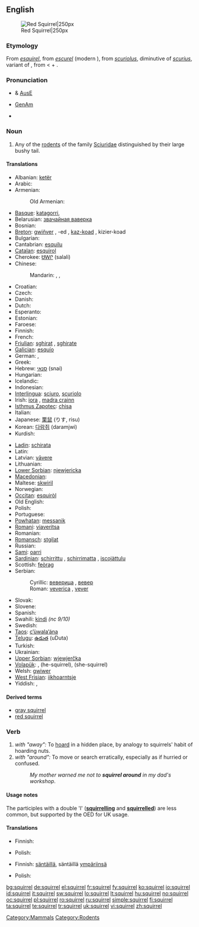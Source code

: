 {{wikipedia}}
==English==
[[Image:Eichhörnchen Düsseldorf Hofgarten edit.jpg|thumb|Red Squirrel|250px]]

===Etymology===
From {{etyl|xno}} ''[[esquirel]]'', from {{etyl|fro}} ''[[escurel]]'' (modern {{etyl|fr}} {{term|écureuil|lang=fr}}), from {{VL.}} ''[[scuriolus]]'', diminutive of ''[[scurius]]'', variant of {{etyl|la}} {{term|sciurus|lang=la}}, from {{etyl|grc}} {{term|σκίουρος|lang=grc|sc=polytonic|tr=skíouros}} < {{term|σκιά||shade, shadow|lang=grc|sc=polytonic|tr=skiá}} + {{term|οὐρά||tail|lang=grc|sc=polytonic|tr=ourá}}.

===Pronunciation===
* {{a|RP}} & [[Australian English|AusE]] {{IPA|/'skwɪr.<sup>ə</sup>l}}
* [[GenAm]] {{IPA|/'skwɜːr.<sup>ə</sup>l, 'skwʌɽ.əl/}}
{{audio|En-ca-squirrel.ogg|Audio (CA)}}
* {{rhymes|ɪrəl}}

===Noun===
{{en-noun}}

# Any of the [[rodent]]s of the family [[Sciuridae]] distinguished by their large bushy tail.

====Translations====
{{trans-top|Rodent}}
* Albanian: [[ketër]] {{m}}
* Arabic: {{t-|ar|سنجاب|m|tr=sinjāb|sc=Arab}}
* Armenian: {{t-|hy|սկյուռ|tr=skyuṙ|xs=Armenian}}
*: Old Armenian: {{tø|xcl|սկիւռ|tr=skiwṙ|sc=Armn|xs=Old Armenian}}
* [[Basque]]: [[katagorri]],  {{t-|eu|urtxintxa|xs=Basque}}
* Belarusian: [[звачайная ваверка]] {{f}}
* Bosnian: {{t-|bs|vjeverica|f}}
* [[Breton]]: [[gwiñver]] {{m}}, -ed {{p}}, [[kaz-koad]] {{m}}, kizier-koad {{p}}
* Bulgarian: {{t+|bg|катерица|f|tr=katerica|sc=Cyrl}}
* Cantabrian: [[esquilu]] {{m}}
* [[Catalan]]: [[esquirol]] {{m}}
* Cherokee: [[ᏌᎳᎵ]] (salali)
* Chinese:
*: Mandarin: {{t|zh|松鼠|tr=sōngshǔ|sc=Hani}}, {{t|zh|松鼠|tr=huīshǔ|sc=Hani}}, {{t|zh|栗鼠|tr=lìshǔ|sc=Hani}}
* Croatian: {{t-|hr|vjeverica|f|alt=vjȅverica}}
* Czech: {{t+|cs|veverka|f}}
* Danish: {{t+|da|egern|n}}
* Dutch: {{t+|nl|eekhoorn|m}}
* Esperanto: {{t-|eo|sciuro|xs=Esperanto}}
* Estonian: {{t+|et|orav}}
* Faroese: {{t-|fo|íkorni|xs=Faroese}}
* Finnish: {{t+|fi|orava}}
* French: {{t+|fr|écureuil|m}}
* [[Friulian]]: [[sghirat]] {{m}}, [[sghirate]] {{g|Friulian}}
* [[Galician]]: [[esquío]] {{m}}
* German: {{t+|de|Eichhörnchen|n}}, {{t+|de|Hörnchen|n}}
* Greek: {{t+|el|σκίουρος|m|tr=skiouros|sc=Grek}}
* Hebrew: [[סנאי]] (snai) {{m}}
* Hungarian: {{t+|hu|mókus}}
* Icelandic: {{t+|is|íkorni|m}}
* Indonesian: {{t|id|bajing}}
* [[Interlingua]]: [[sciuro]], [[scuriolo]]
* Irish: [[iora]] {{m}}, [[madra crainn]] {{m}}
* [[Isthmus Zapotec]]: [[chisa]]
* Italian: {{t-|it|scoiattolo|m}}
* Japanese: [[栗鼠]] (りす, risu)
* Korean: [[다람쥐]] (daramjwi)
* Kurdish: {{ku-Arab|[[سیمۆره‌]]}}
{{trans-mid}}
* [[Ladin]]: [[schirata]] {{f}}
* Latin: {{t+|la|sciurus|m}}
* Latvian: [[vāvere]] {{g|Latvian}}
* Lithuanian: {{t+|lt|voverė|f|xs=Lithuanian}}
* [[Lower Sorbian]]: [[njewjericka]] {{f}}
* [[Macedonian]]: {{t|mk|верверица|f|tr=vervérica|xs=Macedonian}}
* Maltese: [[skwiril]] {{m}}
* Norwegian: {{t+|no|ekorn|n}}
* [[Occitan]]: [[esquiròl]] {{m}}
* Old English: {{t-|ang|acweorna|m|alt=ācweorna|xs=Old English}}
* Polish: {{t+|pl|wiewiórka|f}}
* Portuguese: {{t+|pt|esquilo|m}}
* [[Powhatan]]: [[messanik]]
* [[Romani]]: [[viaveritsa]] {{f}}
* Romanian: {{t+|ro|veveriţă|f}}
* [[Romansch]]: [[stgilat]] {{m}}
* Russian: {{t+|ru|белка|f|tr=bélka|sc=Cyrl}}
* [[Sami]]: [[oarri]]
* [[Sardinian]]: [[schirrittu]] {{m}}, [[schirrimatta]] {{f}}, [[iscojàttulu]] {{m}}
* Scottish: [[feòrag]]
* Serbian:
*: Cyrillic: [[веверица]] {{f}}, [[вевер]] {{m}}
*: Roman: [[veverica]] {{f}}, [[vever]] {{m}}
* Slovak: {{t-|sk|veverica|f}}
* Slovene: {{t+|sl|veverica|f}}
* Spanish: {{t+|es|ardilla|f}}
* Swahili: [[kindi]] ''(nc 9/10)''
* Swedish: {{t+|sv|ekorre|c}}
* [[Taos]]: [[c’ùwala’ána]]
* [[Telugu]]: [[ఉడుత]] (uDuta)
* Turkish: {{t+|tr|sincap}}
* Ukrainian: {{t+|uk|білка|f|tr=bílka|xs=Ukrainian}}
* [[Upper Sorbian]]: [[wjewjerčka]] {{f}}
* [[Volapük]]: {{t+|vo|yat|xs=Volapük}}, {{t-|vo|hiyat|xs=Volapük}} (he-squirrel), {{t-|vo|jiyat|xs=Volapük}} (she-squirrel)
* Welsh: [[gwiwer]] {{f}}
* [[West Frisian]]: [[iikhoarntsje]] {{n}}
* Yiddish: {{t-|yi|וועוורקע|f|tr=veverke|xs=Yiddish}}, {{t-|yi|וועווריק|m|tr=vevrik|xs=Yiddish}}
{{trans-bottom}}

====Derived terms====
* [[gray squirrel]]
* [[red squirrel]]

===Verb===
{{en-verb|squirrel|ing}}

# ''with "away":'' To [[hoard]] in a hidden place, by analogy to squirrels' habit of hoarding nuts.
# ''with "around":'' To move or search erratically, especially as if hurried or confused.
#: ''My mother warned me not to '''squirrel around''' in my dad's workshop''.

====Usage notes====
The participles with a double 'l' ('''[[squirrelling]]''' and '''[[squirrelled]]''') are less common, but supported by the OED for UK usage.

====Translations====
{{trans-top|to squirrel away}}
* Finnish: {{t-|fi|hamstrata}}
{{trans-mid}}
* Polish: {{t-|pl|chomikować}}
{{trans-bottom}}

{{trans-top|to squirrel around}}
* Finnish: [[säntäillä]], säntäillä [[ympäri|ympäriinsä]]
{{trans-mid}}
* Polish: {{t-|pl|buszować}}
{{trans-bottom}}

[[Category:Mammals]]
[[Category:Rodents]]

[[bg:squirrel]]
[[de:squirrel]]
[[el:squirrel]]
[[fr:squirrel]]
[[fy:squirrel]]
[[ko:squirrel]]
[[io:squirrel]]
[[id:squirrel]]
[[it:squirrel]]
[[sw:squirrel]]
[[lo:squirrel]]
[[lt:squirrel]]
[[hu:squirrel]]
[[no:squirrel]]
[[oc:squirrel]]
[[pl:squirrel]]
[[ro:squirrel]]
[[ru:squirrel]]
[[simple:squirrel]]
[[fi:squirrel]]
[[ta:squirrel]]
[[te:squirrel]]
[[tr:squirrel]]
[[uk:squirrel]]
[[vi:squirrel]]
[[zh:squirrel]]